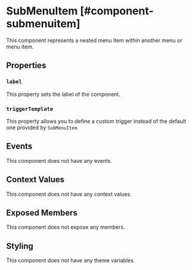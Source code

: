 
# SubMenuItem [#component-submenuitem]

This component represents a nested menu item within another menu or menu item.

## Properties

### `label`

This property sets the label of the component.

### `triggerTemplate`

This property allows you to define a custom trigger instead of the default one provided by `SubMenuItem`.

## Events

This component does not have any events.

## Context Values

This component does not have any context values.

## Exposed Members

This component does not expose any members.

## Styling

This component does not have any theme variables.
